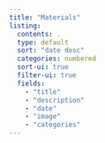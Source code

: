 ```yaml
---
title: "Materials"
listing: 
  contents: .
  type: default
  sort: "date desc"
  categories: numbered
  sort-ui: true
  filter-ui: true
  fields: 
    - "title"
    - "description"
    - "date"
    - "image"
    - "categories"
---
```

